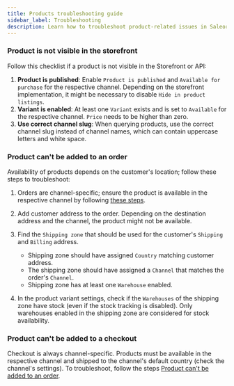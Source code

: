 ```yaml
---
title: Products troubleshooting guide
sidebar_label: Troubleshooting
description: Learn how to troubleshoot product-related issues in Saleor.
---
```


### Product is not visible in the storefront

Follow this checklist if a product is not visible in the Storefront or API:

1. **Product is published**: Enable `Product is published` and `Available for purchase` for the respective channel. Depending on the storefront implementation, it might be necessary to disable `Hide in product listings`.
2. **Variant is enabled**: At least one `Variant` exists and is set to `Available` for the respective channel. `Price` needs to be higher than zero.
3. **Use correct channel slug**: When querying products, use the correct channel slug instead of channel names, which can contain uppercase letters and white space.

### Product can't be added to an order

Availability of products depends on the customer's location; follow these steps to troubleshoot:

1. Orders are channel-specific; ensure the product is available in the respective channel by following [these steps](#product-is-not-visible-in-the-storefront).
2. Add customer address to the order. Depending on the destination address and the channel, the product might not be available.
3. Find the `Shipping zone` that should be used for the customer's `Shipping` and `Billing` address.

   - Shipping zone should have assigned `Country` matching customer address.
   - The shipping zone should have assigned a `Channel` that matches the order's `Channel`.
   - Shipping zone has at least one `Warehouse` enabled.

4. In the product variant settings, check if the `Warehouses` of the shipping zone have stock (even if the stock tracking is disabled). Only warehouses enabled in the shipping zone are considered for stock availability.

### Product can't be added to a checkout

Checkout is always channel-specific. Products must be available in the respective channel and shipped to the channel's default country (check the channel's settings). To troubleshoot, follow the steps [Product can't be added to an order](#product-cant-be-added-to-an-order).
